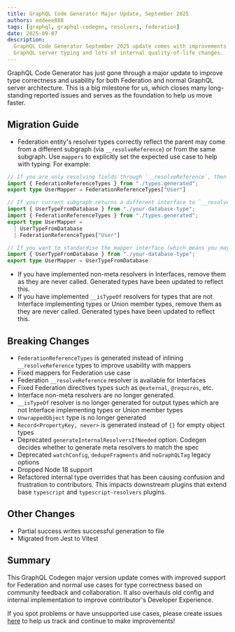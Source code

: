 ```yaml
---
title: GraphQL Code Generator Major Update, September 2025
authors: eddeee888
tags: [graphql, graphql-codegen, resolvers, federation]
date: 2025-09-07
description:
  GraphQL Code Generator September 2025 update comes with improvements to Federation and normal
  GraphQL server typing and lots of internal quality-of-life changes.
---
```


GraphQL Code Generator has just gone through a major update to improve type correctness and
usability for both Federation and normal GraphQL server architecture. This is a big milestone for
us, which closes many long-standing reported issues and serves as the foundation to help us move
faster.

## Migration Guide

- Federation entity's resolver types correctly reflect the parent may come from a different subgraph
  (via `__resolveReference`) or from the same subgraph. Use `mappers` to explicitly set the expected
  use case to help with typing. For example:

```ts
// If you are only resolving fields through `__resolveReference`, then explicitly set the reference type:
import { FederationReferenceTypes } from "./types.generated";
export type UserMapper = FederationReferenceTypes["User"]

// If your current subgraph returns a different interface to `__resolveReference`, include both in the mapper, and handle both cases in subsequent resolvers:
import { UserTypeFromDatabase } from "./your-database-type";
import { FederationReferenceTypes } from "./types.generated";
export type UserMapper =
  | UserTypeFromDatabase
  | FederationReferenceTypes["User"]

// If you want to standardise the mapper interface (which means you may need to resolve for `UserTypeFromDatabase` in `__resolveReference`):
import { UserTypeFromDatabase } from "./your-database-type";
export type UserMapper = UserTypeFromDatabase
```

- If you have implemented non-meta resolvers in Interfaces, remove them as they are never called.
  Generated types have been updated to reflect this.
- If you have implemented `__isTypeOf` resolvers for types that are not Interface implementing types
  or Union member types, remove them as they are never called. Generated types have been updated to
  reflect this.

## Breaking Changes

- `FederationReferenceTypes` is generated instead of inlining `__resolveReference` types to improve
  usability with mappers
- Fixed mappers for Federation use case
- Federation `__resolveReference` resolver is available for Interfaces
- Fixed Federation directives types such as `@external`, `@requires`, etc.
- Interface non-meta resolvers are no longer generated.
- `__isTypeOf` resolver is no longer generated for output types which are not Interface implementing
  types or Union member types
- `UnwrappedObject` type is no longer generated
- `Record<PropertyKey, never>` is generated instead of `{}` for empty object types
- Deprecated `generateInternalResolversIfNeeded` option. Codegen decides whether to generate meta
  resolvers to match the spec
- Deprecated `watchConfig`, `dedupeFragments` and `noGraphQLTag` legacy options
- Dropped Node 18 support
- Refactored internal type overrides that has been causing confusion and frustration to
  contributors. This impacts downstream plugins that extend base `typescript` and
  `typescript-resolvers` plugins.

## Other Changes

- Partial success writes successful generation to file
- Migrated from Jest to Vitest

## Summary

This GraphQL Codegen major version update comes with improved support for Federation and normal use
cases for type correctness based on community feedback and collaboration. It also overhauls old
config and internal implementation to improve contributor's Developer Experience.

If you spot problems or have unsupported use cases, please create issues
[here](https://github.com/dotansimha/graphql-code-generator/issues) to help us track and continue to
make improvements!
